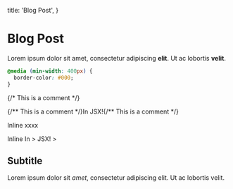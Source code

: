 
  title: 'Blog Post',
}

# Blog Post

Lorem ipsum dolor sit amet, consectetur adipiscing **elit**. Ut ac lobortis <b>velit</b>.

<!-- This is a comment -->

```css
@media (min-width: 400px) {
  border-color: #000;
}
```

<Test>{/* This is a comment */}</Test>

<Test>
  {/** This is a comment */}In JSX!{/** This is a comment */}
</Test>

Inline <Test>xxxx</Test>

Inline <Test><!-- This is a comment -->In &gt;
JSX!<!-- This is a
comment --> &gt; <!-- This is a comment --></Test>

## Subtitle

Lorem ipsum dolor sit _amet_, consectetur adipiscing elit. Ut ac lobortis velit.
